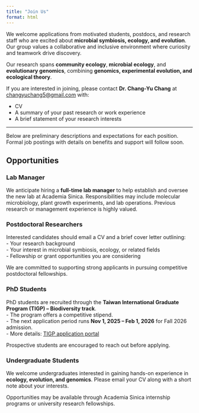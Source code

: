 ```yaml
---
title: "Join Us"
format: html
---
```


We welcome applications from motivated students, postdocs, and research staff who are excited about **microbial symbiosis, ecology, and evolution**. Our group values a collaborative and inclusive environment where curiosity and teamwork drive discovery.  

Our research spans **community ecology**, **microbial ecology**, and **evolutionary genomics**, combining **genomics, experimental evolution, and ecological theory**.  

If you are interested in joining, please contact **Dr. Chang-Yu Chang** at [changyuchang5@gmail.com](mailto:changyuchang5@gmail.com) with:  

- CV  
- A summary of your past research or work experience  
- A brief statement of your research interests  

---

::: {.callout-important}
Below are preliminary descriptions and expectations for each position.  
Formal job postings with details on benefits and support will follow soon.
:::

## Opportunities

::: {.join-card}
### Lab Manager
We anticipate hiring a **full-time lab manager** to help establish and oversee the new lab at Academia Sinica. Responsibilities may include molecular microbiology, plant growth experiments, and lab operations. Previous research or management experience is highly valued.
:::

::: {.join-card}
### Postdoctoral Researchers
Interested candidates should email a CV and a brief cover letter outlining:  
- Your research background  
- Your interest in microbial symbiosis, ecology, or related fields  
- Fellowship or grant opportunities you are considering  

We are committed to supporting strong applicants in pursuing competitive postdoctoral fellowships.
:::

::: {.join-card}
### PhD Students
PhD students are recruited through the **Taiwan International Graduate Program (TIGP) – Biodiversity track**.  
- The program offers a competitive stipend.  
- The next application period runs **Nov 1, 2025 – Feb 1, 2026** for Fall 2026 admission.  
- More details: [TIGP application portal](https://tigp.apps.sinica.edu.tw/)  

Prospective students are encouraged to reach out before applying.
:::

::: {.join-card}
### Undergraduate Students
We welcome undergraduates interested in gaining hands-on experience in **ecology, evolution, and genomics**. Please email your CV along with a short note about your interests.  

Opportunities may be available through Academia Sinica internship programs or university research fellowships.
:::

